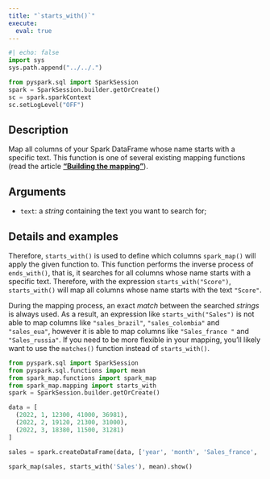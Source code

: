 ```yaml
---
title: "`starts_with()`"
execute:
  eval: true
---
```


```python
#| echo: false
import sys
sys.path.append("../../.")

from pyspark.sql import SparkSession
spark = SparkSession.builder.getOrCreate()
sc = spark.sparkContext
sc.setLogLevel("OFF")
```

## Description

Map all columns of your Spark DataFrame whose name starts with a specific text. This function is one of several existing mapping functions (read the article [**"Building the mapping"**](articles/building-mapping.qmd)).

## Arguments

- `text`: a *string* containing the text you want to search for;

## Details and examples

Therefore, `starts_with()` is used to define which columns `spark_map()` will apply the given function to. This function performs the inverse process of `ends_with()`, that is, it searches for all columns whose name starts with a specific text. Therefore, with the expression `starts_with("Score")`, `starts_with()` will map all columns whose name starts with the text `"Score"`.

During the mapping process, an exact *match* between the searched *strings* is always used. As a result, an expression like `starts_with("Sales")` is not able to map columns like `"sales_brazil"`, `"sales_colombia"` and `"sales_eua"`, however it is able to map columns like `"Sales_france "` and `"Sales_russia"`. If you need to be more flexible in your mapping, you'll likely want to use the `matches()` function instead of `starts_with()`.

```python
from pyspark.sql import SparkSession
from pyspark.sql.functions import mean
from spark_map.functions import spark_map
from spark_map.mapping import starts_with
spark = SparkSession.builder.getOrCreate()

data = [
  (2022, 1, 12300, 41000, 36981),
  (2022, 2, 19120, 21300, 31000),
  (2022, 3, 18380, 11500, 31281)
]

sales = spark.createDataFrame(data, ['year', 'month', 'Sales_france', 'sales_brazil', 'Sales_russia'])

spark_map(sales, starts_with('Sales'), mean).show()
```

